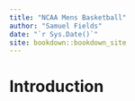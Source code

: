 ```yaml
--- 
title: "NCAA Mens Basketball"
author: "Samuel Fields"
date: "`r Sys.Date()`"
site: bookdown::bookdown_site
---
```


# Introduction

